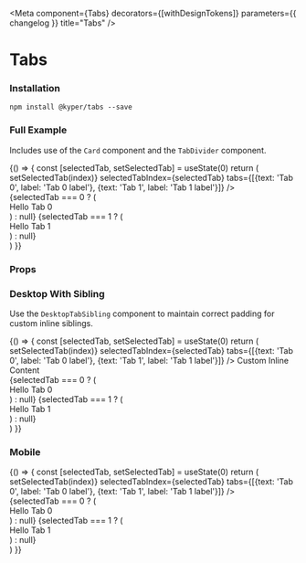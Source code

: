 
<Meta
  component={Tabs}
  decorators={[withDesignTokens]}
  parameters={{ changelog }}
  title="Tabs"
/>

# Tabs
### Installation

`npm install @kyper/tabs --save`

<PeerDependencies json={packageJson} />

### Full Example
Includes use of the `Card` component and the `TabDivider` component.

<Preview>
  <Story name="Tabs">
    {() => {
      const [selectedTab, setSelectedTab] = useState(0)
      return (
        <Card padding="none">
          <Tabs
            onTabSelect={index => setSelectedTab(index)}
            selectedTabIndex={selectedTab}
            tabs={[{text: 'Tab 0', label: 'Tab 0 label'}, {text: 'Tab 1', label: 'Tab 1 label'}]}
          />
          <TabDivider />
          <div style={{ padding: 24 }}>
            {selectedTab === 0 ? (
              <div>Hello Tab 0</div>
            ) : null}
            {selectedTab === 1 ? (
              <div>Hello Tab 1</div>
            ) : null}
          </div>
        </Card>
      )
    }}
  </Story>
</Preview>

### Props
<Props of={Tabs} />

### Desktop With Sibling
Use the `DesktopTabSibling` component to maintain correct padding for custom inline siblings.

<Preview>
  <Story name="Tabs Sibling">
    {() => {
      const [selectedTab, setSelectedTab] = useState(0)
      return (
        <Card padding="none">
          <div style={{ display: 'flex', justifyContent: 'space-between'}}>
            <Tabs
              onTabSelect={index => setSelectedTab(index)}
              selectedTabIndex={selectedTab}
              tabs={[{text: 'Tab 0', label: 'Tab 0 label'}, {text: 'Tab 1', label: 'Tab 1 label'}]}
            />
            <DesktopTabSibling>Custom Inline Content</DesktopTabSibling>
          </div>
          <TabDivider />
          <div style={{ padding: 24 }}>
            {selectedTab === 0 ? (
              <div>Hello Tab 0</div>
            ) : null}
            {selectedTab === 1 ? (
              <div>Hello Tab 1</div>
            ) : null}
          </div>
        </Card>
      )
    }}
  </Story>
</Preview>


### Mobile
<Preview>
  <Story name="Tabs Mobile">
    {() => {
      const [selectedTab, setSelectedTab] = useState(0)
      return (
        <Card padding="none">
          <Tabs
            isMobile={true}
            onTabSelect={index => setSelectedTab(index)}
            selectedTabIndex={selectedTab}
            tabs={[{text: 'Tab 0', label: 'Tab 0 label'}, {text: 'Tab 1', label: 'Tab 1 label'}]}
          />
          <TabDivider />
          <div style={{ padding: 24 }}>
            {selectedTab === 0 ? (
              <div>Hello Tab 0</div>
            ) : null}
            {selectedTab === 1 ? (
              <div>Hello Tab 1</div>
            ) : null}
          </div>
        </Card>
      )
    }}
  </Story>
</Preview>



